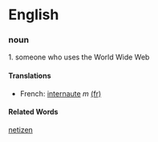 = English =
=== noun ===
1. someone who uses the World Wide Web

==== Translations ====
* French: [[internaute]] ''m'' [[:fr:internaute|(fr)]]

==== Related Words ====
[[netizen]]